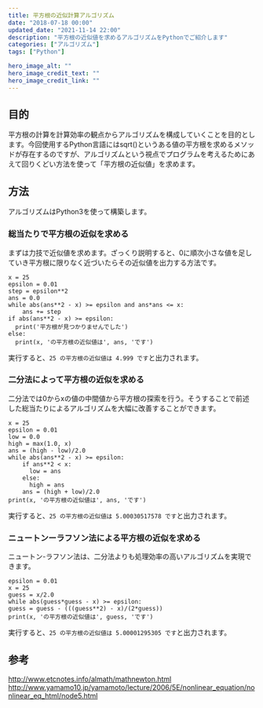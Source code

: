 ```yaml
---
title: 平方根の近似計算アルゴリズム
date: "2018-07-18 00:00"
updated_date: "2021-11-14 22:00"
description: "平方根の近似値を求めるアルゴリズムをPythonでご紹介します"
categories: ["アルゴリズム"]
tags: ["Python"]

hero_image_alt: ""
hero_image_credit_text: ""
hero_image_credit_link: ""
---
```

## 目的
平方根の計算を計算効率の観点からアルゴリズムを構成していくことを目的とします。今回使用するPython言語にはsqrt()というある値の平方根を求めるメソッドが存在するのですが、アルゴリズムという視点でプログラムを考えるためにあえて回りくどい方法を使って「平方根の近似値」を求めます。

## 方法
アルゴリズムはPython3を使って構築します。

### 総当たりで平方根の近似を求める
まずは力技で近似値を求めます。ざっくり説明すると、0に順次小さな値を足していき平方根に限りなく近づいたらその近似値を出力する方法です。

```
x = 25
epsilon = 0.01
step = epsilon**2
ans = 0.0
while abs(ans**2 - x) >= epsilon and ans*ans <= x:
    ans += step
if abs(ans**2 - x) >= epsilon:
  print('平方根が見つかりませんでした')
else:
  print(x, 'の平方根の近似値は', ans, 'です')
```

実行すると、`25 の平方根の近似値は 4.999 です`と出力されます。

### 二分法によって平方根の近似を求める
二分法では0からxの値の中間値から平方根の探索を行う。そうすることで前述した総当たりによるアルゴリズムを大幅に改善することができます。

```
x = 25
epsilon = 0.01
low = 0.0
high = max(1.0, x)
ans = (high - low)/2.0
while abs(ans**2 - x) >= epsilon:
    if ans**2 < x:
      low = ans
    else:
      high = ans
    ans = (high + low)/2.0
print(x, 'の平方根の近似値は', ans, 'です')
```

実行すると、`25 の平方根の近似値は 5.00030517578 です`と出力されます。

### ニュートンーラフソン法による平方根の近似を求める
ニュートン-ラフソン法は、二分法よりも処理効率の高いアルゴリズムを実現できます。

```
epsilon = 0.01
x = 25
guess = x/2.0
while abs(guess*guess - x) >= epsilon:
guess = guess - (((guess**2) - x)/(2*guess))
print(x, 'の平方根の近似値は', guess, 'です')
```

実行すると、`25 の平方根の近似値は 5.00001295305 です`と出力されます。

## 参考
http://www.etcnotes.info/almath/mathnewton.html
http://www.yamamo10.jp/yamamoto/lecture/2006/5E/nonlinear_equation/nonlinear_eq_html/node5.html